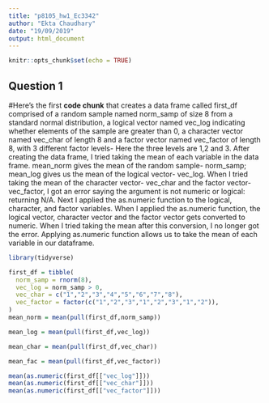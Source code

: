 ```yaml
---
title: "p8105_hw1_Ec3342"
author: "Ekta Chaudhary"
date: "19/09/2019"
output: html_document
---
```


```r
knitr::opts_chunk$set(echo = TRUE)
```

## Question 1
#Here's the first **code chunk** that creates a data frame called first_df comprised of a random sample named norm_samp of size 8 from a standard normal distribution, a logical vector named vec_log indicating whether elements of the sample are greater than 0, a character vector named vec_char of length 8 and a factor vector named vec_factor of length 8, with 3 different factor levels- Here the three levels are 1,2 and 3. After creating the data frame, I tried taking the mean of each variable in the data frame. mean_norm gives the mean of the random sample- norm_samp; mean_log gives us the mean of the logical vector- vec_log. When I tried taking the mean of the character vector- vec_char and the factor vector- vec_factor, I got an error saying the argument is not numeric or logical: returning N/A. Next I applied the as.numeric function to the logical, character, and factor variables. When I applied the as.numeric function, the logical vector, character vector and the factor vector gets converted to numeric. When I tried taking the mean after this conversion, I no longer got the error. Applying as.numeric function allows us to take the mean of each variable in our dataframe.

```r

library(tidyverse)

first_df = tibble(
  norm_samp = rnorm(8),
  vec_log = norm_samp > 0,
  vec_char = c("1","2","3","4","5","6","7","8"),
  vec_factor = factor(c("1","2","3","1","2","3","1","2")),
)
mean_norm = mean(pull(first_df,norm_samp)) 

mean_log = mean(pull(first_df,vec_log))

mean_char = mean(pull(first_df,vec_char))

mean_fac = mean(pull(first_df,vec_factor))

mean(as.numeric(first_df[["vec_log"]]))
mean(as.numeric(first_df[["vec_char"]]))
mean(as.numeric(first_df[["vec_factor"]]))

```
